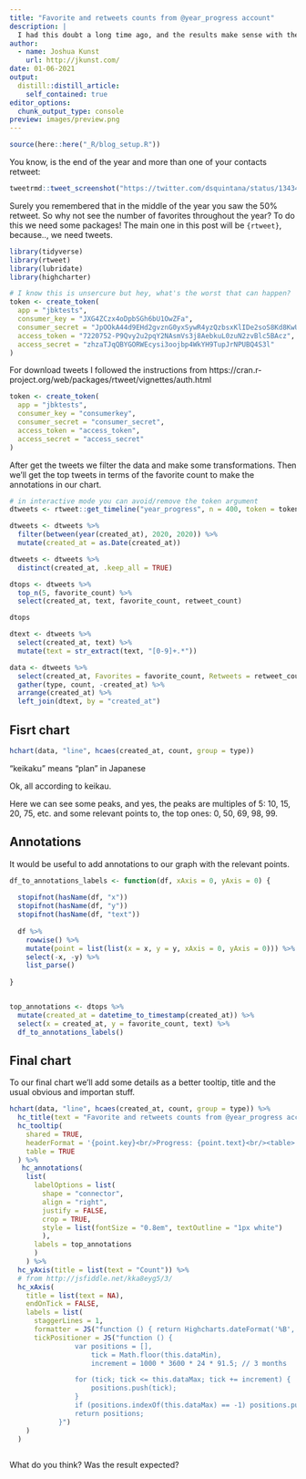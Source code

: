 ```yaml
---
title: "Favorite and retweets counts from @year_progress account"
description: |
  I had this doubt a long time ago, and the results make sense with the expected... or maybe not?!
author:
  - name: Joshua Kunst
    url: http://jkunst.com/
date: 01-06-2021
output:
  distill::distill_article:
    self_contained: true
editor_options: 
  chunk_output_type: console
preview: images/preview.png
---
```



```r
source(here::here("_R/blog_setup.R"))
```

You know, is the end of the year and more than one of your contacts retweet:

```r
tweetrmd::tweet_screenshot("https://twitter.com/dsquintana/status/1343481829819633665")
```

Surely you remembered that in the middle of the year you saw the 50% retweet. 
So why not see the number of favorites throughout the year? To do this we need
some packages! The main one in this post will be `{rtweet}`, because..,
we need tweets.

```r
library(tidyverse)
library(rtweet)
library(lubridate)
library(highcharter)
```


```r
# I know this is unsercure but hey, what's the worst that can happen?
token <- create_token(
  app = "jbktests",
  consumer_key = "JXG4ZCzx4oDpbSGh6bU1OwZFa",
  consumer_secret = "JpOOkA44d9EHd2gvznG0yxSywR4yzQzbsxKlIDe2soS8Kd8KwU",
  access_token = "7220752-P9Qvy2u2pqY2NAsmVs3j8AebkuL0zuN2zvBlc5BAcz",
  access_secret = "zhzaTJqQBYGORWEcysi3oojbp4WkYH9TupJrNPUBQ4S3l"
)
```
For download tweets I followed the instructions from https://cran.r-project.org/web/packages/rtweet/vignettes/auth.html

```r
token <- create_token(
  app = "jbktests",
  consumer_key = "consumerkey",
  consumer_secret = "consumer_secret",
  access_token = "access_token",
  access_secret = "access_secret"
)
```

After get the tweets we filter the data and make some transformations. Then
we'll get the top tweets in terms of the favorite count to make the annotations
in our chart.


```r
# in interactive mode you can avoid/remove the token argument
dtweets <- rtweet::get_timeline("year_progress", n = 400, token = token)

dtweets <- dtweets %>% 
  filter(between(year(created_at), 2020, 2020)) %>% 
  mutate(created_at = as.Date(created_at)) 

dtweets <- dtweets %>% 
  distinct(created_at, .keep_all = TRUE)

dtops <- dtweets %>% 
  top_n(5, favorite_count) %>% 
  select(created_at, text, favorite_count, retweet_count)

dtops
```


```r
dtext <- dtweets %>% 
  select(created_at, text) %>% 
  mutate(text = str_extract(text, "[0-9]+.*"))

data <- dtweets %>% 
  select(created_at, Favorites = favorite_count, Retweets = retweet_count) %>% 
  gather(type, count, -created_at) %>% 
  arrange(created_at) %>% 
  left_join(dtext, by = "created_at")
```

## Fisrt chart

```r
hchart(data, "line", hcaes(created_at, count, group = type)) 
```

<aside>
"keikaku" means "plan" in Japanese
</aside>

Ok, all according to keikau.

Here we can see some peaks, and yes, the peaks are multiples of 5: 10, 15, 20, 75, etc.
and some relevant points to, the top ones: 0, 50, 69, 98, 99.

## Annotations

It would be useful to add annotations to our graph with the relevant points.

```r
df_to_annotations_labels <- function(df, xAxis = 0, yAxis = 0) {
  
  stopifnot(hasName(df, "x"))
  stopifnot(hasName(df, "y"))
  stopifnot(hasName(df, "text"))
  
  df %>% 
    rowwise() %>% 
    mutate(point = list(list(x = x, y = y, xAxis = 0, yAxis = 0))) %>% 
    select(-x, -y) %>% 
    list_parse()
  
}


top_annotations <- dtops %>%
  mutate(created_at = datetime_to_timestamp(created_at)) %>% 
  select(x = created_at, y = favorite_count, text) %>% 
  df_to_annotations_labels()
```

## Final chart

To our final chart we'll add some details as a better tooltip, title and the
usual obvious and importan stuff.

```r
hchart(data, "line", hcaes(created_at, count, group = type)) %>% 
  hc_title(text = "Favorite and retweets counts from @year_progress account in 2020") %>% 
  hc_tooltip(
    shared = TRUE, 
    headerFormat = '{point.key}<br/>Progress: {point.text}<br/><table>',
    table = TRUE
  ) %>% 
   hc_annotations(
    list(
      labelOptions = list(
        shape = "connector",
        align = "right",
        justify = FALSE,
        crop = TRUE,
        style = list(fontSize = "0.8em", textOutline = "1px white")
        ),
      labels = top_annotations
      )
    ) %>% 
  hc_yAxis(title = list(text = "Count")) %>% 
  # from http://jsfiddle.net/kka8eyg5/3/
  hc_xAxis(
    title = list(text = NA),
    endOnTick = FALSE,
    labels = list(
      staggerLines = 1,
      formatter = JS("function () { return Highcharts.dateFormat('%B', this.value); }"),
      tickPositioner = JS("function () {
                var positions = [],
                    tick = Math.floor(this.dataMin),
                    increment = 1000 * 3600 * 24 * 91.5; // 3 months

                for (tick; tick <= this.dataMax; tick += increment) {
                    positions.push(tick);
                }
                if (positions.indexOf(this.dataMax) == -1) positions.push(this.dataMax);
                return positions;
            }")
    )
  )
  
```

What do you think? Was the result expected?

